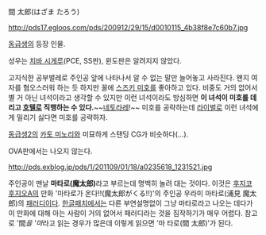 間 太郎(はざま たろう)

http://pds17.egloos.com/pds/200912/29/15/d0010115_4b38f8e7c60b7.jpg

[[동급생]]의 등장 인물.

성우는 [[치바 시게루]](PCE, SS판), 윈도판은 알려지지 않았다.

고지식한 공부벌레로 주인공 앞에 나타나서 알 수 없는 말만 늘어놓고 사라진다. 왠지 여자를 혐오스러워 하는 듯 하지만 꼴에 [[스즈키 미호]]를 좋아하고 있다. 비중도 거의 없어서 별 거 아닌 녀석이라고 생각할 수 있지만 이런 녀석이라도 방심하면 '''이 녀석이 미호를 데리고 [[호텔]]로 직행하는 수 있다.'''~~[[네토라레]]!~~ 미호를 공략하는데 [[라이벌]]로 이런 녀석에게 밀리기 싫다면 미호를 공략하자.

[[동급생2]]의 [[카토 미노리]]와 미묘하게 스탠딩 CG가 비슷하다(...).

OVA판에서는 나오지 않는다.

http://pds.exblog.jp/pds/1/201109/01/18/a0235618_1231521.jpg

주인공이 맨날 '''마타로(魔太郎)'''라고 부르는데 명백히 놀려 대는 것이다. 이것은 [[후지코 후지오]]A의 만화 '마타로가 온다!!(魔太郎がくる!!)'의 주인공 우라미 마타로(浦見 魔太郎)의 [[패러디]]이다. [[한글패치]]에서는 다른 부연설명없이 그냥 마타로라고 나오는 데다가 이 만화에 대해 아는 사람이 거의 없어서 패러디라는 것을 짐작하기가 매우 어렵다. 
참고로 '間''을 '마''라고 읽는 경우가 많은데 이렇게 읽으면 '마 타로(間 太郎)'가 된다.

